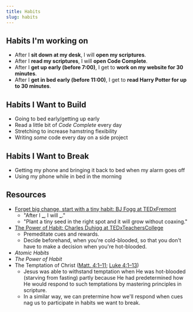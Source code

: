 ```yaml
---
title: Habits
slug: habits
---
```


## Habits I'm working on

- After I **sit down at my desk**, I will **open my scriptures**.
- After I **read my scriptures**, I will **open Code Complete**.
- After I **get up early (before 7:00)**, I get to **work on my website for 30 minutes**.
- After I **get in bed early (before 11:00)**, I get to **read Harry Potter for up to 30 minutes**.

## Habits I Want to Build

- Going to bed early/getting up early
- Read a little bit of _Code Complete_ every day
- Stretching to increase hamstring flexibility
- Writing _some_ code every day on a side project

## Habits I Want to Break

- Getting my phone and bringing it back to bed when my alarm goes off
- Using my phone while in bed in the morning

## Resources

- [Forget big change, start with a tiny habit: BJ Fogg at TEDxFremont](https://youtu.be/AdKUJxjn-R8)
  - "After I **\_**, I will **\_**."
  - "Plant a tiny seed in the right spot and it will grow without coaxing."
- [The Power of Habit: Charles Duhigg at TEDxTeachersCollege](https://youtu.be/OMbsGBlpP30)
  - Premeditate cues and rewards.
  - Decide beforehand, when you're cold-blooded, so that you don't have to make a decision when you're hot-blooded.
- _Atomic Habits_
- _The Power of Habit_
- The Temptation of Christ ([Matt. 4:1–11](https://www.churchofjesuschrist.org/study/scriptures/nt/matt/4?lang=eng); [Luke 4:1–13](https://www.churchofjesuschrist.org/study/scriptures/nt/luke/4?lang=eng))
  - Jesus was able to withstand temptation when He was hot-blooded (starving from fasting) partly because He had predetermined how He would respond to such temptations by mastering principles in scripture.
  - In a similar way, we can pretermine how we'll respond when cues nag us to participate in habits we want to break.
